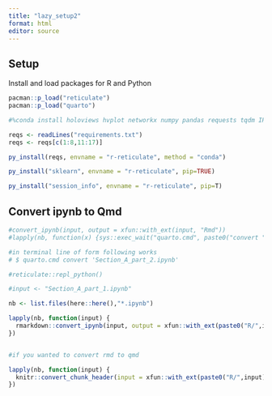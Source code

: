 ```yaml
---
title: "lazy_setup2"
format: html
editor: source
---
```


## Setup

Install and load packages for R and Python
```r
pacman::p_load("reticulate")
pacman::p_load("quarto")

#%conda install holoviews hvplot networkx numpy pandas requests tqdm IPython jupyter_client jupyter_core notebook jupyterlab

reqs <- readLines("requirements.txt")
reqs <- reqs[c(1:8,11:17)]

py_install(reqs, envname = "r-reticulate", method = "conda")

py_install("sklearn", envname = "r-reticulate", pip=TRUE)

py_install("session_info", envname = "r-reticulate", pip=T)


```

## Convert ipynb to Qmd

```r
#convert_ipynb(input, output = xfun::with_ext(input, "Rmd"))
#lapply(nb, function(x) {sys::exec_wait("quarto.cmd", paste0("convert ",x))})

#in terminal line of form following works
# $ quarto.cmd convert 'Section_A_part_2.ipynb'

#reticulate::repl_python()

#input <- "Section_A_part_1.ipynb"

nb <- list.files(here::here(),"*.ipynb")

lapply(nb, function(input) {
  rmarkdown::convert_ipynb(input, output = xfun::with_ext(paste0("R/",input), "Rmd"))
})


#if you wanted to convert rmd to qmd

lapply(nb, function(input) {
  knitr::convert_chunk_header(input = xfun::with_ext(paste0("R/",input), "Rmd"), output = xfun::with_ext(paste0("R/",input), "Qmd") )
})




```

